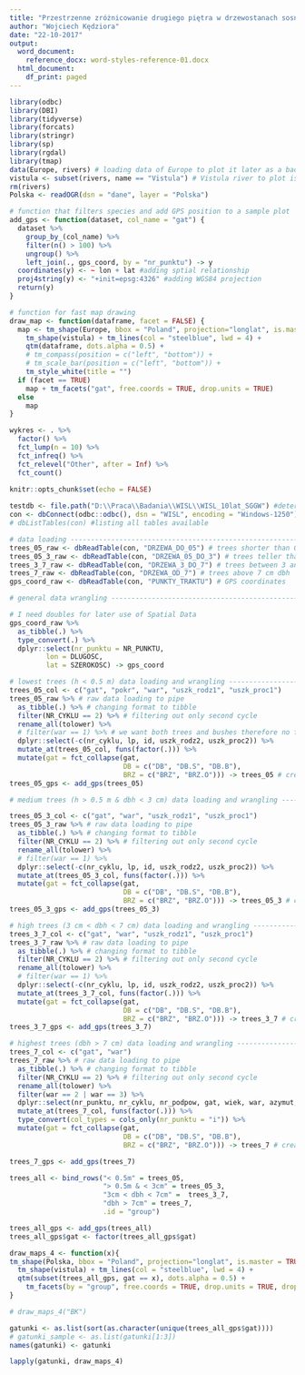 ```yaml
---
title: "Przestrzenne zróżnicowanie drugiego piętra w drzewostanach sosnowych"
author: "Wojciech Kędziora"
date: "22-10-2017"
output:
  word_document:
    reference_docx: word-styles-reference-01.docx
  html_document:
    df_print: paged
---
```


```r

library(odbc)
library(DBI)
library(tidyverse)
library(forcats)
library(stringr)
library(sp)
library(rgdal)
library(tmap)
data(Europe, rivers) # loading data of Europe to plot it later as a background
vistula <- subset(rivers, name == "Vistula") # Vistula river to plot is as a reference
rm(rivers)
Polska <- readOGR(dsn = "dane", layer = "Polska")

# function that filters species and add GPS position to a sample plot
add_gps <- function(dataset, col_name = "gat") {
  dataset %>% 
    group_by_(col_name) %>% 
    filter(n() > 100) %>%
    ungroup() %>%
    left_join(., gps_coord, by = "nr_punktu") -> y
  coordinates(y) <- ~ lon + lat #adding sptial relationship
  proj4string(y) <- "+init=epsg:4326" #adding WGS84 projection
  return(y)
}

# function for fast map drawing
draw_map <- function(dataframe, facet = FALSE) {
  map <- tm_shape(Europe, bbox = "Poland", projection="longlat", is.master = TRUE) + tm_borders() + # Polska or Europe for performance
    tm_shape(vistula) + tm_lines(col = "steelblue", lwd = 4) +
    qtm(dataframe, dots.alpha = 0.5) +
    # tm_compass(position = c("left", "bottom")) +
    # tm_scale_bar(position = c("left", "bottom")) + 
    tm_style_white(title = "")
  if (facet == TRUE) 
    map + tm_facets("gat", free.coords = TRUE, drop.units = TRUE) 
  else 
    map
}

wykres <- . %>% 
  factor() %>% 
  fct_lump(n = 10) %>%
  fct_infreq() %>%
  fct_relevel("Other", after = Inf) %>%
  fct_count() 
  
knitr::opts_chunk$set(echo = FALSE)
```

```r
testdb <- file.path("D:\\Praca\\Badania\\WISL\\WISL_10lat_SGGW") #determining database filepath
con <- dbConnect(odbc::odbc(), dsn = "WISL", encoding = "Windows-1250")#connecting to db
# dbListTables(con) #listing all tables available
```

```r

# data loading -------------------------------------------------------------------------------------------------------
trees_05_raw <- dbReadTable(con, "DRZEWA_DO_05") # trees shorter than 0.5 m
trees_05_3_raw <- dbReadTable(con, "DRZEWA_05_DO_3") # trees teller than 0.5 m and smaller than 3 cm dbh
trees_3_7_raw <- dbReadTable(con, "DRZEWA_3_DO_7") # trees between 3 and 7 cm dbh
trees_7_raw <- dbReadTable(con, "DRZEWA_OD_7") # trees above 7 cm dbh
gps_coord_raw <- dbReadTable(con, "PUNKTY_TRAKTU") # GPS coordinates

# general data wrangling ---------------------------------------------------------------------------------------------

# I need doubles for later use of Spatial Data 
gps_coord_raw %>%
  as_tibble(.) %>%
  type_convert(.) %>%
  dplyr::select(nr_punktu = NR_PUNKTU,
         lon = DLUGOSC,
         lat = SZEROKOSC) -> gps_coord

# lowest trees (h < 0.5 m) data loading and wrangling ----------------------------------------------------------------
trees_05_col <- c("gat", "pokr", "war", "uszk_rodz1", "uszk_proc1")
trees_05_raw %>% # raw data loading to pipe
  as_tibble(.) %>% # changing format to tibble
  filter(NR_CYKLU == 2) %>% # filtering out only second cycle
  rename_all(tolower) %>%
  # filter(war == 1) %>% # we want both trees and bushes therefore no filter here
  dplyr::select(-c(nr_cyklu, lp, id, uszk_rodz2, uszk_proc2)) %>%
  mutate_at(trees_05_col, funs(factor(.))) %>%
  mutate(gat = fct_collapse(gat, 
                            DB = c("DB", "DB.S", "DB.B"),
                            BRZ = c("BRZ", "BRZ.O"))) -> trees_05 # creating a new tibble
trees_05_gps <- add_gps(trees_05)

# medium trees (h > 0.5 m & dbh < 3 cm) data loading and wrangling -----------------------------------------------------

trees_05_3_col <- c("gat", "war", "uszk_rodz1", "uszk_proc1")
trees_05_3_raw %>% # raw data loading to pipe
  as_tibble(.) %>% # changing format to tibble
  filter(NR_CYKLU == 2) %>% # filtering out only second cycle
  rename_all(tolower) %>%
  # filter(war == 1) %>%
  dplyr::select(-c(nr_cyklu, lp, id, uszk_rodz2, uszk_proc2)) %>%
  mutate_at(trees_05_3_col, funs(factor(.))) %>%
  mutate(gat = fct_collapse(gat, 
                            DB = c("DB", "DB.S", "DB.B"),
                            BRZ = c("BRZ", "BRZ.O"))) -> trees_05_3 # creating a new tibble
trees_05_3_gps <- add_gps(trees_05_3)

# high trees (3 cm < dbh < 7 cm) data loading and wrangling ---------------------------------------------------------
trees_3_7_col <- c("gat", "war", "uszk_rodz1", "uszk_proc1")
trees_3_7_raw %>% # raw data loading to pipe
  as_tibble(.) %>% # changing format to tibble
  filter(NR_CYKLU == 2) %>% # filtering out only second cycle
  rename_all(tolower) %>%
  # filter(war == 1) %>%
  dplyr::select(-c(nr_cyklu, lp, id, uszk_rodz2, uszk_proc2)) %>%
  mutate_at(trees_3_7_col, funs(factor(.))) %>%
  mutate(gat = fct_collapse(gat, 
                            DB = c("DB", "DB.S", "DB.B"),
                            BRZ = c("BRZ", "BRZ.O"))) -> trees_3_7 # creating a new tibble
trees_3_7_gps <- add_gps(trees_3_7)

# highest trees (dbh > 7 cm) data loading and wrangling -------------------------------------------------------------
trees_7_col <- c("gat", "war")
trees_7_raw %>% # raw data loading to pipe
  as_tibble(.) %>% # changing format to tibble
  filter(NR_CYKLU == 2) %>% # filtering out only second cycle
  rename_all(tolower) %>%
  filter(war == 2 | war == 3) %>%
  dplyr::select(nr_punktu, nr_cyklu, nr_podpow, gat, wiek, war, azymut, odl, h, d13) %>%
  mutate_at(trees_7_col, funs(factor(.))) %>%
  type_convert(col_types = cols_only(nr_punktu = "i")) %>%
  mutate(gat = fct_collapse(gat, 
                            DB = c("DB", "DB.S", "DB.B"),
                            BRZ = c("BRZ", "BRZ.O"))) -> trees_7 # creating a new tibble

trees_7_gps <- add_gps(trees_7)

trees_all <- bind_rows("< 0.5m" = trees_05, 
                       "> 0.5m & < 3cm" = trees_05_3, 
                       "3cm < dbh < 7cm" =  trees_3_7, 
                       "dbh > 7cm" = trees_7, 
                       .id = "group")

trees_all_gps <- add_gps(trees_all)
trees_all_gps$gat <- factor(trees_all_gps$gat)
```

```r
draw_maps_4 <- function(x){ 
tm_shape(Polska, bbox = "Poland", projection="longlat", is.master = TRUE) + tm_borders() +
  tm_shape(vistula) + tm_lines(col = "steelblue", lwd = 4) +
  qtm(subset(trees_all_gps, gat == x), dots.alpha = 0.5) + 
    tm_facets(by = "group", free.coords = TRUE, drop.units = TRUE, drop.empty.facets = FALSE)
}

# draw_maps_4("BK")

gatunki <- as.list(sort(as.character(unique(trees_all_gps$gat))))
# gatunki_sample <- as.list(gatunki[1:3])
names(gatunki) <- gatunki

lapply(gatunki, draw_maps_4)
```

